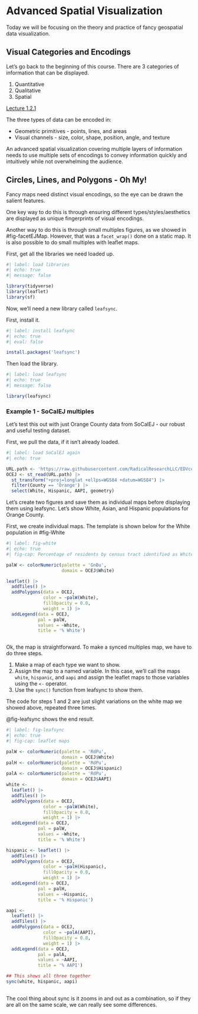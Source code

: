 # Advanced Spatial Visualization {#sec-maps4}

::: {.callout-note appearance="simple"}
Today we will be focusing on the theory and practice of fancy geospatial data visualization.
:::

## Visual Categories and Encodings

Let's go back to the beginning of this course. There are 3 categories of information that can be displayed.

1.  Quantitative
2.  Qualitative
3.  Spatial

[Lecture 1.2.1](http://radicalresearch.llc/EDVcourse/information.html#categories-of-information-illustrated-by-the-newspaper-weather-visualization)

The three types of data can be encoded in:

-   Geometric primitives - points, lines, and areas
-   Visual channels - size, color, shape, position, angle, and texture

An advanced spatial visualization covering multiple layers of information needs to use multiple sets of encodings to convey information quickly and intuitively while not overwhelming the audience.

## Circles, Lines, and Polygons - Oh My!

Fancy maps need distinct visual encodings, so the eye can be drawn the salient features.

One key way to do this is through ensuring different types/styles/aesthetics are displayed as unique fingerprints of visual encodings.

Another way to do this is through small multiples figures, as we showed in #fig-facetEJMap.  However, that was a `facet_wrap()` done on a static map.  It is also possible to do small multiples with leaflet maps.  

First, get all the libraries we need loaded up.

```r
#| label: load libraries
#| echo: true
#| message: false

library(tidyverse)
library(leaflet)
library(sf)


```

Now, we'll need a new library called `leafsync`.

First, install it.

```r
#| label: install leafsync
#| echo: true
#| eval: false

install.packages('leafsync')

```

Then load the library.

```r
#| label: load leafsync
#| echo: true
#| message: false

library(leafsync)

```
### Example 1 - SoCalEJ multiples

Let's test this out with just Orange County data from SoCalEJ - our robust and useful testing dataset.

First, we pull the data, if it isn't already loaded.

```r
#| label: load SoCalEJ again
#| echo: true

URL.path <- 'https://raw.githubusercontent.com/RadicalResearchLLC/EDVcourse/main/CalEJ4/CalEJ.geoJSON'
OCEJ <- st_read(URL.path) |>  
  st_transform("+proj=longlat +ellps=WGS84 +datum=WGS84") |> 
  filter(County == 'Orange') |> 
  select(White, Hispanic, AAPI, geometry)

```

Let's create two figures and save them as individual maps before displaying them using leafsync.  Let's show White, Asian, and Hispanic populations for Orange County. 

First, we create individual maps. The template is shown below for the White population in #fig-White  

```r
#| label: fig-white
#| echo: true
#| fig-cap: Percentage of residents by census tract identified as White.

palW <- colorNumeric(palette = 'GnBu', 
                     domain = OCEJ$White)

leaflet() |> 
  addTiles() |> 
  addPolygons(data = OCEJ,
              color = ~palW(White),
              fillOpacity = 0.8,
              weight = 1) |> 
  addLegend(data = OCEJ,
            pal = palW,
            values = ~White,
            title = '% White')



```

Ok, the map is straightforward. To make a synced multiples map, we have to do three steps.

1) Make a map of each type we want to show.
2) Assign the map to a named variable.  In this case, we'll call the maps `white`, `hispanic`, and `aapi` and assign the leaflet maps to those variables using the `<-` operator.
3) Use the `sync()` function from leafsync to show them.

The code for steps 1 and 2 are just slight variations on the white map we showed above, repeated three times.  

@fig-leafsync shows the end result.  

```r
#| label: fig-leafsync
#| echo: true
#| fig-cap: leaflet maps 

palW <- colorNumeric(palette = 'RdPu', 
                     domain = OCEJ$White)
palH <- colorNumeric(palette = 'RdPu',
                     domain = OCEJ$Hispanic)
palA <- colorNumeric(palette = 'RdPu',
                     domain = OCEJ$AAPI)
white <- 
  leaflet() |> 
  addTiles() |> 
  addPolygons(data = OCEJ,
              color = ~palW(White),
              fillOpacity = 0.8,
              weight = 1) |> 
  addLegend(data = OCEJ,
            pal = palW,
            values = ~White,
            title = '% White')

hispanic <- leaflet() |> 
  addTiles() |> 
  addPolygons(data = OCEJ,
              color = ~palH(Hispanic),
              fillOpacity = 0.8,
              weight = 1) |> 
  addLegend(data = OCEJ,
            pal = palH,
            values = ~Hispanic,
            title = '% Hispanic')

aapi <- 
  leaflet() |> 
  addTiles() |> 
  addPolygons(data = OCEJ,
              color = ~palA(AAPI),
              fillOpacity = 0.8,
              weight = 1) |> 
  addLegend(data = OCEJ,
            pal = palA,
            values = ~AAPI,
            title = '% AAPI')

## This shows all three together
sync(white, hispanic, aapi)
        
```

The cool thing about sync is it zooms in and out as a combination, so if they are all on the same scale, we can really see some differences.  

